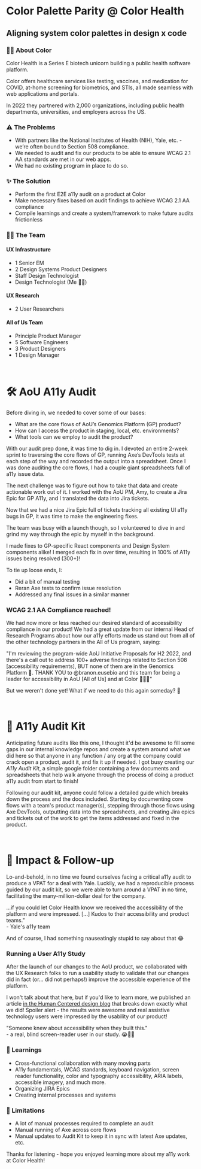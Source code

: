 
<HeaderImage image="/projects/a11y-kit/cover.png" />

# Color Palette Parity @ Color Health

## Aligning system color palettes in design x code

<MetadataBar date="June 2022" category="A11y" />

### ✍🏽 About Color

Color Health is a Series E biotech unicorn building a public health software platform.

Color offers healthcare services like testing, vaccines, and medication for COVID, at-home screening for biometrics, and STIs, all made seamless with web applications and portals.

In 2022 they partnered with 2,000 organizations, including public health departments, universities, and employers across the US.

<ContentImage
  image="/projects/a11y-kit/intro.png"
  caption="Color Health website landing page"
/>

### ⚠️ The Problems

- With partners like the National Institutes of Health (NIH), Yale, etc. - we’re often bound to Section 508 compliance.
- We needed to audit and fix our products to be able to ensure WCAG 2.1 AA standards are met in our web apps.
- We had no existing program in place to do so.

### ✨ The Solution

- Perform the first E2E a11y audit on a product at Color
- Make necessary fixes based on audit findings to achieve WCAG 2.1 AA compliance
- Compile learnings and create a system/framework to make future audits frictionless

### 👯‍♂️ The Team

#### UX Infrastructure

- 1 Senior EM
- 2 Design Systems Product Designers
- Staff Design Technologist
- Design Technologist (Me 👋🏽)

#### UX Research

- 2 User Researchers

#### All of Us Team

- Principle Product Manager
- 5 Software Engineers
- 3 Product Designers
- 1 Design Manager

<br />

# 🛠️ AoU A11y Audit

Before diving in, we needed to cover some of our bases:

- What are the core flows of AoU’s Genomics Platform (GP) product?
- How can I access the product in staging, local, etc. environments?
- What tools can we employ to audit the product?

<ContentImage
  image="/projects/a11y-kit/flows.png"
  caption="A user path through a couple mobile screens of the Color web app"
/>

With our audit prep done, it was time to dig in. I devoted an entire 2-week sprint to traversing the core flows of GP, running Axe’s DevTools tests at each step of the way and recorded the output into a spreadsheet. Once I was done auditing the core flows, I had a couple giant spreadsheets full of a11y issue data.

The next challenge was to figure out how to take that data and create actionable work out of it. I worked with the AoU PM, Amy, to create a Jira Epic for GP A11y, and I translated the data into Jira tickets.

<ContentImage
  image="/projects/a11y-kit/spreadsheets.png"
  caption="Spreadsheets with data and a Jira dashboard with tasks"
/>

Now that we had a nice Jira Epic full of tickets tracking all existing UI a11y bugs in GP, it was time to make the engineering fixes.

The team was busy with a launch though, so I volunteered to dive in and grind my way through the epic by myself in the background.

I made fixes to GP-specific React components and Design System components alike! I merged each fix in over time, resulting in 100% of A11y issues being resolved (300+)!

To tie up loose ends, I:

- Did a bit of manual testing
- Reran Axe tests to confirm issue resolution
- Addressed any final issues in a similar manner

<ContentImage
  image="/projects/a11y-kit/fix.png"
  caption="Code being written, with an error notification turning into a success notification"
/>

### WCAG 2.1 AA Compliance reached!

<ContentImage
  image="/projects/a11y-kit/wcag.png"
  caption="WCAG 2.1 AA compliance reached in our product"
/>

We had now more or less reached our desired standard of accessibility compliance in our product! We had a great update from our internal Head of Research Programs about how our a11y efforts made us stand out from all of the other technology partners in the All of Us program, saying:

<Note>
  "I'm reviewing the program-wide AoU Initiative Proposals for H2 2022, and
  there's a call out to address 100+ adverse findings related to Section 508
  [accessibility requirements], BUT none of them are in the Genomics Platform
  🙂. THANK YOU to @branon.eusebio and this team for being a leader for
  accessibility in AoU [All of Us] and at Color 🙌🏼🎉" <br />
</Note>

But we weren't done yet! What if we need to do this again someday? 🤯

<br />

# 🧳 A11y Audit Kit

Anticipating future audits like this one, I thought it'd be awesome to fill some gaps in our internal knowledge repos and create a system around what we did here so that anyone in any function / any org at the company could crack open a product, audit it, and fix it up if needed. I got busy creating our <em>A11y Audit Kit</em>, a simple google folder containing a few documents and spreadsheets that help walk anyone through the process of doing a product a11y audit from start to finish!

<ContentImage
  image="/projects/a11y-kit/audit-kit.png"
  caption="Several spreadsheets, docs, etc. that make up the A11y Audit Kit"
/>

Following our audit kit, anyone could follow a detailed guide which breaks down the process and the docs included. Starting by documenting core flows with a team's product manager(s), stepping through those flows using Axe DevTools, outputting data into the spreadsheets, and creating Jira epics and tickets out of the work to get the items addressed and fixed in the product.

<br />

# 🚀 Impact & Follow-up

Lo-and-behold, in no time we found ourselves facing a critical a11y audit to produce a VPAT for a deal with Yale. Luckily, we had a reproducible process guided by our audit kit, so we were able to turn around a VPAT in no time, facilitating the many-million-dollar deal for the company.

<Note>
  ...if you could let Color Health know we received the accessibility of the
  platform and were impressed. [...] Kudos to their accessibility and product
  teams." <br /> - Yale's a11y team
</Note>

And of course, I had something nauseatingly stupid to say about that 😂

<ContentImage
  image="/projects/a11y-kit/yale.png"
  caption="A stupid quote by yours truly"
/>

### Running a User A11y Study

After the launch of our changes to the AoU product, we collaborated with the UX Research folks to run a usability study to validate that our changes did in fact (or... did not perhaps!) improve the accessible experience of the platform.

I won't talk about that here, but if you'd like to learn more, we published an article [in the Human Centered design blog](https://medium.com/color-research-design/we-used-ux-research-after-an-accessibility-audit-heres-what-happened-e84ac05ae20a) that breaks down exactly what we did! Spoiler alert - the results were awesome and real assistive technology users were impressed by the usability of our product!

<Note>
  "Someone knew about accessibility when they built this." <br /> - a real,
  blind screen-reader user in our study. 😭🫶🏽
</Note>

### 🧠 Learnings

- Cross-functional collaboration with many moving parts
- A11y fundamentals, WCAG standards, keyboard navigation, screen reader functionality, color and typography accessibility, ARIA labels, accessible imagery, and much more.
- Organizing JIRA Epics
- Creating internal processes and systems

### 📝 Limitations

- A lot of manual processes required to complete an audit
- Manual running of Axe across core flows
- Manual updates to Audit Kit to keep it in sync with latest Axe updates, etc.

Thanks for listening - hope you enjoyed learning more about my a11y work at Color Health!
